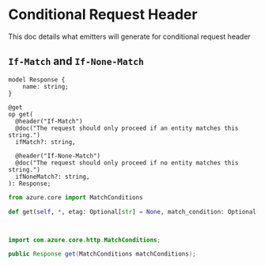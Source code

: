 
# Conditional Request Header

This doc details what emitters will generate for conditional request header

## `If-Match` and `If-None-Match`

<Tabs>
<TabItem value="typespec" label="TypeSpec" default>

```typespec
model Response {
    name: string;
}

@get
op get(
  @header("If-Match")
  @doc("The request should only proceed if an entity matches this string.")
  ifMatch?: string,

  @header("If-None-Match")
  @doc("The request should only proceed if no entity matches this string.")
  ifNoneMatch?: string,
): Response;
```

</TabItem>

<TabItem value="python" label="Python">

```python
from azure.core import MatchConditions

def get(self, *, etag: Optional[str] = None, match_condition: Optional[MatchConditions] = None) -> Response:
```

</TabItem>
<TabItem value="csharp" label="CSharp" >

```csharp

```

</TabItem>
<TabItem value="typescript" label="Typescript" >

```typescript

```

</TabItem>
<TabItem value="java" label="Java" >

```java
import com.azure.core.http.MatchConditions;

public Response get(MatchConditions matchConditions);
```

</TabItem>
<TabItem value="go" label="Go" >

```go

```

</TabItem>
</Tabs>
